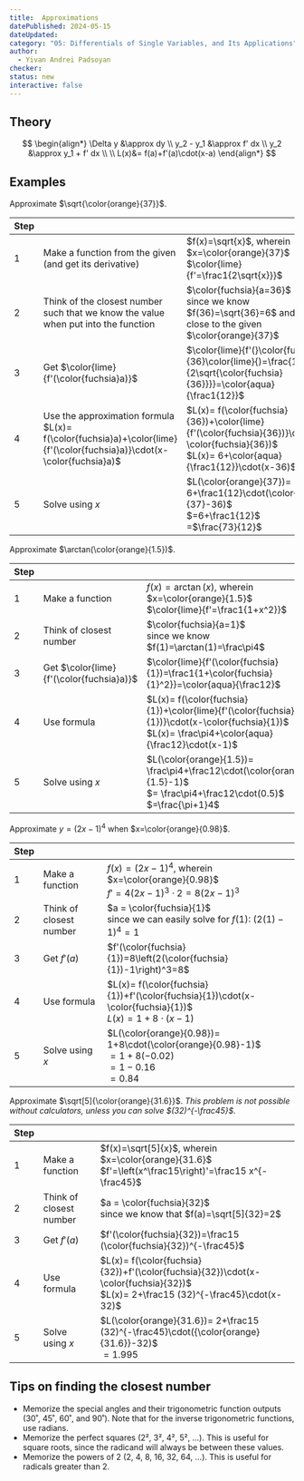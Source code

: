 ```yaml
---
title:  Approximations
datePublished: 2024-05-15
dateUpdated: 
category: "05: Differentials of Single Variables, and Its Applications"
author: 
  - Yivan Andrei Padsoyan
checker: 
status: new
interactive: false
---
```


## Theory

$$
\begin{align*}
\Delta y &\approx dy \\
y_2 - y_1 &\approx f' dx \\
y_2 &\approx y_1 + f' dx \\
\\
L(x)&= f(a)+f'(a)\cdot(x-a)
\end{align*}
$$

## Examples

Approximate $\sqrt{\color{orange}{37}}$.

| Step | | |
|---|---| --- |
| 1 | Make a function from the given (and get its derivative) | $f(x)=\sqrt{x}$, wherein $x=\color{orange}{37}$<br/>$\color{lime}{f'=\frac1{2\sqrt{x}}}$
| 2 | Think of the closest number such that we know the value when put into the function | $\color{fuchsia}{a=36}$ <br/>since we know $f(36)=\sqrt{36}=6$ and it's close to the given $\color{orange}{37}$
| 3 | Get $\color{lime}{f'(\color{fuchsia}a)}$ | $\color{lime}{f'(}\color{fuchsia}{36}\color{lime}{)=\frac{1}{2\sqrt{\color{fuchsia}{36}}}}=\color{aqua}{\frac1{12}}$
| 4 | Use the approximation formula $L(x)= f(\color{fuchsia}a)+\color{lime}{f'(\color{fuchsia}a)}\cdot(x-\color{fuchsia}a)$ | $L(x)= f(\color{fuchsia}{36})+\color{lime}{f'(\color{fuchsia}{36})}\cdot(x-\color{fuchsia}{36})$<br/>$L(x)= 6+\color{aqua}{\frac1{12}}\cdot(x-36)$
| 5 | Solve using $x$ | $L(\color{orange}{37})= 6+\frac1{12}\cdot(\color{orange}{37}-36)$<br/>$=6+\frac1{12}$<br/>=$\frac{73}{12}$

Approximate $\arctan(\color{orange}{1.5})$.

| Step | | |
| --- | --- | --- |
| 1 | Make a function | $f(x)=\arctan(x)$, wherein $x=\color{orange}{1.5}$<br/>$\color{lime}{f'=\frac1{1+x^2}}$
| 2 | Think of closest number | $\color{fuchsia}{a=1}$<br/>since we know $f(1)=\arctan(1)=\frac\pi4$
| 3 | Get $\color{lime}{f'(\color{fuchsia}a)}$ | $\color{lime}{f'(\color{fuchsia}{1})=\frac1{1+\color{fuchsia}{1}^2}}=\color{aqua}{\frac12}$
| 4 | Use formula | $L(x)= f(\color{fuchsia}{1})+\color{lime}{f'(\color{fuchsia}{1})}\cdot(x-\color{fuchsia}{1})$<br/>$L(x)= \frac\pi4+\color{aqua}{\frac12}\cdot(x-1)$
| 5 | Solve using $x$ | $L(\color{orange}{1.5})= \frac\pi4+\frac12\cdot(\color{orange}{1.5}-1)$<br/>$= \frac\pi4+\frac12\cdot(0.5)$<br/>$=\frac{\pi+1}4$

Approximate $y=(2x-1)^4$ when $x=\color{orange}{0.98}$.

| Step | | |
| --- | --- | --- |
| 1 | Make a function | $f(x)=(2x-1)^4$, wherein $x=\color{orange}{0.98}$<br/>$f'=4(2x-1)^3\cdot2=8(2x-1)^3$
| 2 | Think of closest number | $a = \color{fuchsia}{1}$<br/>since we can easily solve for $f(1)$: $(2(1)-1)^4=1$
| 3 | Get $f'(a)$ | $f'(\color{fuchsia}{1})=8\left(2(\color{fuchsia}{1})-1\right)^3=8$
| 4 | Use formula | $L(x)= f(\color{fuchsia}{1})+f'(\color{fuchsia}{1})\cdot(x-\color{fuchsia}{1})$<br/>$L(x)= 1+8\cdot(x-1)$
| 5 | Solve using $x$ | $L(\color{orange}{0.98})= 1+8\cdot(\color{orange}{0.98}-1)$<br/>$= 1+8(-0.02)$<br/>$=1-0.16$<br/>$=0.84$

Approximate $\sqrt[5]{\color{orange}{31.6}}$. 
*This problem is not possible without calculators, unless you can solve $(32)^{-\frac45}$.* 

| Step | | |
| --- | --- | --- |
| 1 | Make a function | $f(x)=\sqrt[5]{x}$, wherein $x=\color{orange}{31.6}$<br/>$f'=\left(x^\frac15\right)'=\frac15 x^{-\frac45}$
| 2 | Think of closest number | $a = \color{fuchsia}{32}$<br/>since we know that $f(a)=\sqrt[5]{32}=2$
| 3 | Get $f'(a)$ | $f'(\color{fuchsia}{32})=\frac15 (\color{fuchsia}{32})^{-\frac45}$
| 4 | Use formula | $L(x)= f(\color{fuchsia}{32})+f'(\color{fuchsia}{32})\cdot(x-\color{fuchsia}{32})$<br/>$L(x)= 2+\frac15 (32)^{-\frac45}\cdot(x-32)$
| 5 | Solve using $x$ | $L(\color{orange}{31.6})= 2+\frac15 (32)^{-\frac45}\cdot({\color{orange}{31.6}}-32)$<br/>$= 1.995$ 

## Tips on finding the closest number
* Memorize the special angles and their trigonometric function outputs (30˚, 45˚, 60˚, and 90˚). Note that for the inverse trigonometric functions, use radians.
* Memorize the perfect squares (2², 3², 4², 5², ...). This is useful for square roots, since the radicand will always be between these values.
* Memorize the powers of 2 (2, 4, 8, 16, 32, 64, ...). This is useful for radicals greater than 2.